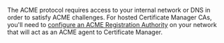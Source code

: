 The ACME protocol requires access to your internal network or DNS in order to satisfy ACME challenges. For hosted Certificate Manager CAs, you'll need to [configure an ACME Registration Authority](https://smallstep.com/docs/registration-authorities/acme-for-certificate-manager) on your network that will act as an ACME agent to Certificate Manager.
